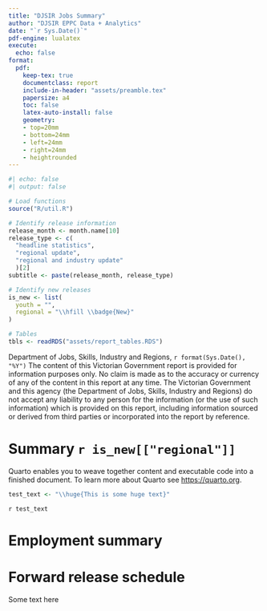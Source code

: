 ```yaml
---
title: "DJSIR Jobs Summary"
author: "DJSIR EPPC Data + Analytics"
date: "`r Sys.Date()`"
pdf-engine: lualatex
execute:
  echo: false
format:
  pdf: 
    keep-tex: true
    documentclass: report
    include-in-header: "assets/preamble.tex"
    papersize: a4
    toc: false
    latex-auto-install: false
    geometry:
    - top=20mm
    - bottom=24mm
    - left=24mm
    - right=24mm
    - heightrounded
---
```


```r
#| echo: false
#| output: false

# Load functions
source("R/util.R")

# Identify release information
release_month <- month.name[10]
release_type <- c(
  "headline statistics", 
  "regional update",
  "regional and industry update"
  )[2]
subtitle <- paste(release_month, release_type)

# Identify new releases
is_new <- list(
  youth = "",
  regional = "\\hfill \\badge{New}"
)

# Tables 
tbls <- readRDS("assets/report_tables.RDS")
```

<!-- title page -->

```{=tex}
\begin{titlepage}
\AddToShipoutPicture*{\BackgroundPic}
  \begin{flushright}
    \begin{varwidth}{4in}
      \begin{flushright}
        \color{black}
        \vspace*{10.65cm}
        {\Huge DJSIR Jobs Summary}
        \linebreak
        \linebreak
        {\large `r subtitle`}
        \linebreak
        \linebreak
        `r format(Sys.Date(), "%e %B %Y")`
        \vfill
      \end{flushright}
    \end{varwidth}
  \end{flushright}
\end{titlepage}
```
<!-- TOC & Disclaimer page -->

```{=tex}
\pagenumbering{gobble}
\setcounter{tocdepth}{1}
\tableofcontents
\vspace*{\fill}
```
\copyright \enspace Department of Jobs, Skills, Industry and Regions, `r format(Sys.Date(), "%Y")` \newline \newline The content of this Victorian Government report is provided for information purposes only. No claim is made as to the accuracy or currency of any of the content in this report at any time. The Victorian Government and this agency (the Department of Jobs, Skills, Industry and Regions) do not accept any liability to any person for the information (or the use of such information) which is provided on this report, including information sourced or derived from third parties or incorporated into the report by reference. \newpage \pagenumbering{arabic}

# Summary `r is_new[["regional"]]`

Quarto enables you to weave together content and executable code into a finished document. To learn more about Quarto see <https://quarto.org>.

```r
test_text <- "\\huge{This is some huge text}"
```
`r test_text`

<!-- \newgeometry{top=0mm, bottom=5mm, left=6mm, right=6mm} -->
# Employment summary
\include{./assets/latex_table/Overview.tex}

<!-- \restoregeometry -->


# Forward release schedule

Some text here
